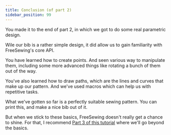 ```yaml
---
title: Conclusion (of part 2)
sidebar_position: 99
---
```


You made it to the end of part 2, in which we got to do some real parametric design.

Wile our bib is a rather simple design, it did allow us to gain familiarity with FreeSewing's core API.

You have learned how to create points. And seen various way to manipulate them,
including some more advanced things like rotating a bunch of them out of the
way.

You've also learned how to draw paths, which are the lines and curves that make up our pattern.
And we've used macros which can help us with repetitive tasks.

What we've gotten so far is a perfectly suitable sewing pattern. You can print this,
and make a nice bib out of it.

But when we stick to these basics, FreeSewing doesn't really get a chance to shine.
For that, I recommend [Part 3 of this tutorial](/tutorials/pattern-design/part3) where
we'll go beyond the basics.
